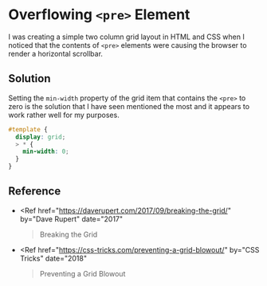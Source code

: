 
# Overflowing `<pre>` Element

I was creating a simple two column grid layout in HTML and CSS when I noticed that the contents of `<pre>` elements were causing the browser to render a horizontal scrollbar.

## Solution

Setting the `min-width` property of the grid item that contains the `<pre>` to zero is the solution that I have seen mentioned the most and it appears to work rather well for my purposes.

```scss
#template {
  display: grid;
  > * {
    min-width: 0;
  }
}
```

## Reference
- <Ref
    href="https://daverupert.com/2017/09/breaking-the-grid/"
    by="Dave Rupert"
    date="2017"
  >Breaking the Grid</Ref>
- <Ref
    href="https://css-tricks.com/preventing-a-grid-blowout/"
    by="CSS Tricks"
    date="2018"
  >Preventing a Grid Blowout</Ref>
